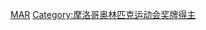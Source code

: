 {{Commonscat|Olympic gold medalists for Morocco}}

[[Category:奥林匹克运动会金牌得主|MAR]]
[[Category:摩洛哥奥林匹克运动会奖牌得主|Category:摩洛哥奥林匹克运动会奖牌得主]]